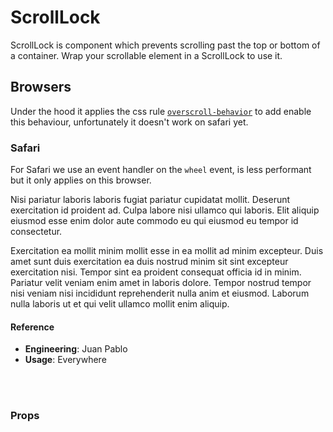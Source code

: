 
<Meta title="🛠 Utilities/ScrollLock" component={ScrollLock} />

# ScrollLock

ScrollLock is component which prevents scrolling past the top or bottom of a container. Wrap your scrollable element in a ScrollLock to use it.

## Browsers

Under the hood it applies the css rule [`overscroll-behavior`](https://developer.mozilla.org/en-US/docs/Web/CSS/overscroll-behavior) to add enable this behaviour, unfortunately it doesn't work on safari yet.

### Safari

For Safari we use an event handler on the `wheel` event, is less performant but it only applies on this browser.

<Preview>
  <Story name="default">
    <ScrollLock isDisabled={boolean('isDisabled', false)} direction="y">
      <div
        style={{
          height: '300px',
          width: '250px',
          padding: '20px',
          overflowY: 'scroll',
        }}
      >
        <div style={{ height: '350px', width: '450px' }}>
          <p>
            Nisi pariatur laboris laboris fugiat pariatur cupidatat mollit.
            Deserunt exercitation id proident ad. Culpa labore nisi ullamco qui
            laboris. Elit aliquip eiusmod esse enim dolor aute commodo eu qui
            eiusmod eu tempor id consectetur.
          </p>
          <p>
            Exercitation ea mollit minim mollit esse in ea mollit ad minim
            excepteur. Duis amet sunt duis exercitation ea duis nostrud minim
            sit sint excepteur exercitation nisi. Tempor sint ea proident
            consequat officia id in minim. Pariatur velit veniam enim amet in
            laboris dolore. Tempor nostrud tempor nisi veniam nisi incididunt
            reprehenderit nulla anim et eiusmod. Laborum nulla laboris ut et qui
            velit ullamco mollit enim aliquip.
          </p>
        </div>
      </div>
    </ScrollLock>
  </Story>
</Preview>

#### Reference

- **Engineering**: Juan Pablo
- **Usage**: Everywhere

<br />
<br />

### Props

<Props of={ScrollLock} />

